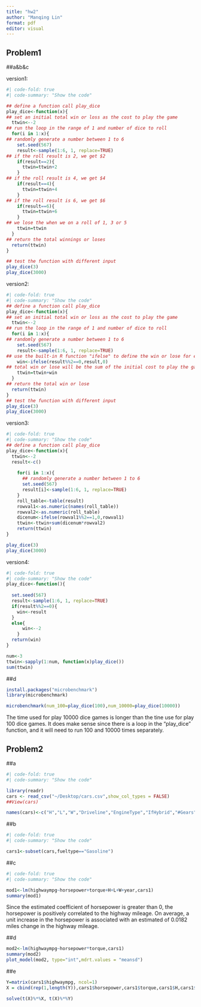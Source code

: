 ```yaml
---
title: "hw2"
author: "Manqing Lin"
format: pdf
editor: visual
---
```


## Problem1

##a&b&c

version1:

```r
#| code-fold: true
#| code-summary: "Show the code"

## define a function call play_dice
play_dice<-function(x){
## set an initial total win or loss as the cost to play the game
  ttwin<--2
## run the loop in the range of 1 and number of dice to roll
  for(i in 1:x){
## randomly generate a number between 1 to 6
    set.seed(567)
    result<-sample(1:6, 1, replace=TRUE)
## if the roll result is 2, we get $2
    if(result==2){
      ttwin=ttwin+2
    }
## if the roll result is 4, we get $4
    if(result==4){
      ttwin=ttwin+4
    }
## if the roll result is 6, we get $6
    if(result==6){
      ttwin=ttwin+6
    }
## we lose the when we on a roll of 1, 3 or 5
    ttwin=ttwin
  }
## return the total winnings or loses
  return(ttwin)
}

## test the function with different input
play_dice(3)
play_dice(3000)

```

version2:

```r
#| code-fold: true
#| code-summary: "Show the code"
## define a function call play_dice
play_dice<-function(x){
## set an initial total win or loss as the cost to play the game
  ttwin<--2
## run the loop in the range of 1 and number of dice to roll
  for(i in 1:x){
## randomly generate a number between 1 to 6
    set.seed(567)
    result<-sample(1:6, 1, replace=TRUE)
## use the built-in R function "ifelse" to define the win or lose for each dice
    win<-ifelse(result%%2==0,result,0)
## total win or lose will be the sum of the initial cost to play the game and the roll value of each dice
    ttwin=ttwin+win
  }
## return the total win or lose
  return(ttwin)
}
## test the function with different input
play_dice(3)
play_dice(3000)

```

version3:

```r
#| code-fold: true
#| code-summary: "Show the code"
## define a function call play_dice
play_dice<-function(x){
  ttwin<--2
  result<-c()
  
    for(i in 1:x){
      ## randomly generate a number between 1 to 6
      set.seed(567)
      result[i]<-sample(1:6, 1, replace=TRUE)
    }
    roll_table<-table(result)
    rowval1<-as.numeric(names(roll_table))
    rowval2<-as.numeric(roll_table)
    dicenum<-ifelse(rowval1%%2==1,0,rowval1)
    ttwin<-ttwin+sum(dicenum*rowval2)
    return(ttwin)
}

play_dice(3)
play_dice(3000)

```

version4:

```r
#| code-fold: true
#| code-summary: "Show the code"
play_dice<-function(){
  
  set.seed(567)
  result<-sample(1:6, 1, replace=TRUE)
  if(result%%2==0){
    win<-result
  }
  else{
      win<--2
    }
  return(win)
}

num<-3
ttwin<-sapply(1:num, function(x)play_dice())
sum(ttwin)

```

##d

```r
install.packages("microbenchmark")
library(microbenchmark)
```

```r
microbenchmark(num_100=play_dice(100),num_10000=play_dice(10000))
```

The time used for play 10000 dice games is longer than the tine use for play 100 dice games. It does make sense since there is a loop in the "play_dice" function, and it will need to run 100 and 10000 times separately.

## Problem2

##a

```r
#| code-fold: true
#| code-summary: "Show the code"

library(readr)
cars <- read_csv("~/Desktop/cars.csv",show_col_types = FALSE)
##View(cars)

names(cars)<-c("H","L","W","Driveline","EngineType","IfHybrid","#Gears","Transmission","citympg","fueltype","highwaympg","classification","ID","make","model year","year","horsepower","torque")

```

##b

```r
#| code-fold: true
#| code-summary: "Show the code"

cars1<-subset(cars,fueltype=="Gasoline")

```

##c

```r
#| code-fold: true
#| code-summary: "Show the code"

mod1<-lm(highwaympg~horsepower+torque+H+L+W+year,cars1)
summary(mod1)
```

Since the estimated coefficient of horsepower is greater than 0, the horsepower is positively correlated to the highway mileage. On average, a unit increase in the horsepower is associated with an estimated of 0.0182 miles change in the highway mileage.

##d

```r
mod2<-lm(highwaympg~horsepower*torque,cars1)
summary(mod2)
plot_model(mod2, type="int",mdrt.values = "meansd")
```

##e

```r
Y=matrix(cars1$highwaympg, ncol=1)
X = cbind(rep(1,length(Y)),cars1$horsepower,cars1$torque,cars1$H,cars1$L,cars1$W,cars1$year)

solve(t(X)%*%X, t(X)%*%Y)
```
